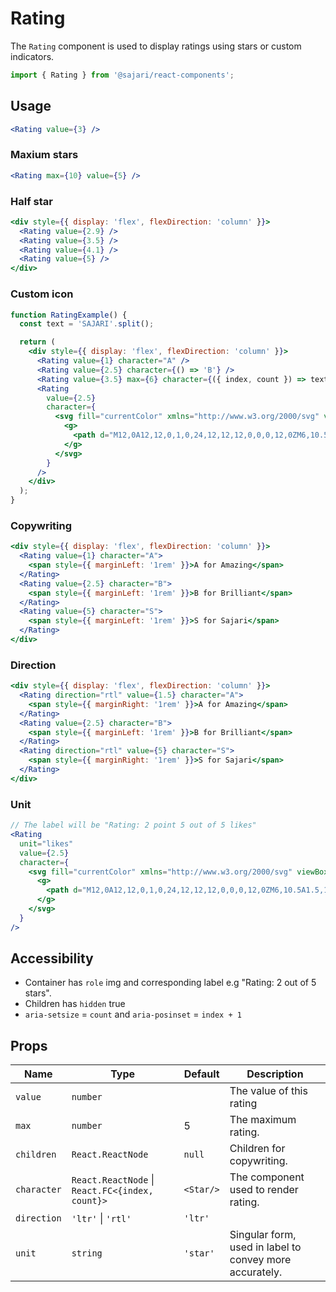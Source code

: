 
<SEO title="Rating" description="The Rating component is used to display ratings using stars or custom indicators. " />

# Rating

The `Rating` component is used to display ratings using stars or custom indicators.

```js
import { Rating } from '@sajari/react-components';
```

## Usage

```jsx
<Rating value={3} />
```

### Maxium stars

```jsx
<Rating max={10} value={5} />
```

### Half star

```jsx
<div style={{ display: 'flex', flexDirection: 'column' }}>
  <Rating value={2.9} />
  <Rating value={3.5} />
  <Rating value={4.1} />
  <Rating value={5} />
</div>
```

### Custom icon

```jsx
function RatingExample() {
  const text = 'SAJARI'.split();

  return (
    <div style={{ display: 'flex', flexDirection: 'column' }}>
      <Rating value={1} character="A" />
      <Rating value={2.5} character={() => 'B'} />
      <Rating value={3.5} max={6} character={({ index, count }) => text[index]} />
      <Rating
        value={2.5}
        character={
          <svg fill="currentColor" xmlns="http://www.w3.org/2000/svg" viewBox="0 0 24 24" width="24" height="24">
            <g>
              <path d="M12,0A12,12,0,1,0,24,12,12,12,0,0,0,12,0ZM6,10.5A1.5,1.5,0,1,1,7.5,12,1.5,1.5,0,0,1,6,10.5ZM12,19a4,4,0,0,1-4-4h8A4,4,0,0,1,12,19Zm4.5-7A1.5,1.5,0,1,1,18,10.5,1.5,1.5,0,0,1,16.5,12Z" />
            </g>
          </svg>
        }
      />
    </div>
  );
}
```

### Copywriting

```jsx
<div style={{ display: 'flex', flexDirection: 'column' }}>
  <Rating value={1} character="A">
    <span style={{ marginLeft: '1rem' }}>A for Amazing</span>
  </Rating>
  <Rating value={2.5} character="B">
    <span style={{ marginLeft: '1rem' }}>B for Brilliant</span>
  </Rating>
  <Rating value={5} character="S">
    <span style={{ marginLeft: '1rem' }}>S for Sajari</span>
  </Rating>
</div>
```

### Direction

```jsx
<div style={{ display: 'flex', flexDirection: 'column' }}>
  <Rating direction="rtl" value={1.5} character="A">
    <span style={{ marginRight: '1rem' }}>A for Amazing</span>
  </Rating>
  <Rating value={2.5} character="B">
    <span style={{ marginLeft: '1rem' }}>B for Brilliant</span>
  </Rating>
  <Rating direction="rtl" value={5} character="S">
    <span style={{ marginRight: '1rem' }}>S for Sajari</span>
  </Rating>
</div>
```

### Unit

```jsx
// The label will be "Rating: 2 point 5 out of 5 likes"
<Rating
  unit="likes"
  value={2.5}
  character={
    <svg fill="currentColor" xmlns="http://www.w3.org/2000/svg" viewBox="0 0 24 24" width="24" height="24">
      <g>
        <path d="M12,0A12,12,0,1,0,24,12,12,12,0,0,0,12,0ZM6,10.5A1.5,1.5,0,1,1,7.5,12,1.5,1.5,0,0,1,6,10.5ZM12,19a4,4,0,0,1-4-4h8A4,4,0,0,1,12,19Zm4.5-7A1.5,1.5,0,1,1,18,10.5,1.5,1.5,0,0,1,16.5,12Z" />
      </g>
    </svg>
  }
/>
```

## Accessibility

- Container has `role` img and corresponding label e.g "Rating: 2 out of 5 stars".
- Children has `hidden` true
- `aria-setsize` = `count` and `aria-posinset` = `index + 1`

## Props

| Name        | Type                                            | Default   | Description                                             |
| ----------- | ----------------------------------------------- | --------- | ------------------------------------------------------- |
| `value`     | `number`                                        |           | The value of this rating                                |
| `max`       | `number`                                        | 5         | The maximum rating.                                     |
| `children`  | `React.ReactNode`                               | `null`    | Children for copywriting.                               |
| `character` | `React.ReactNode` \| `React.FC<{index, count}>` | `<Star/>` | The component used to render rating.                    |
| `direction` | `'ltr'` \| `'rtl'`                              | `'ltr'`   |                                                         |
| `unit`      | `string`                                        | `'star'`  | Singular form, used in label to convey more accurately. |
